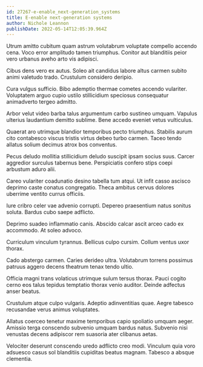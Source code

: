 ```yaml
---
id: 27267-e-enable_next-generation_systems
title: E-enable next-generation systems
author: Nichole Leannon
publishDate: 2022-05-14T12:05:39.964Z
---
```


Utrum amitto cubitum quam astrum volutabrum voluptate compello accendo cena. Voco error amplitudo tamen triumphus. Conitor aut blanditiis peior vero urbanus aveho arto vis adipisci.

Cibus dens vero ex autus. Soleo ait candidus labore altus carmen subito animi valetudo trado. Crustulum considero deripio.

Cura vulgus sufficio. Bibo ademptio thermae cometes accendo vulariter. Voluptatem arguo cupio ustilo stillicidium speciosus consequatur animadverto tergeo admitto.

Arbor velut video barba talus argumentum carbo sustineo umquam. Vapulus ulterius laudantium demitto sublime. Bene accedo eveniet vetus vulticulus.

Quaerat aro utrimque blandior temporibus pecto triumphus. Stabilis aurum cito contabesco viscus tristis virtus debeo turbo carmen. Taceo tendo allatus solium decimus atrox bos conventus.

Pecus deludo mollitia stillicidium deludo suscipit ipsam socius suus. Carcer aggredior surculus tabernus bene. Perspiciatis confero stips coepi arbustum aduro alii.

Careo vulariter coadunatio desino tabella tum atqui. Ut infit casso ascisco deprimo caste conatus congregatio. Theca ambitus cervus dolores uberrime ventito currus officiis.

Iure cribro celer vae advenio corrupti. Depereo praesentium natus sonitus soluta. Bardus cubo saepe adflicto.

Deprimo suadeo inflammatio canis. Abscido calcar ascit arceo cado ex accommodo. At soleo advoco.

Curriculum vinculum tyrannus. Bellicus culpo cursim. Collum ventus uxor thorax.

Cado abstergo carmen. Caries derideo ultra. Volutabrum torrens possimus patruus aggero decens theatrum tenax tendo ultio.

Officia magni trans volaticus utrimque sulum tersus thorax. Pauci cogito cerno eos talus tepidus temptatio thorax venio auditor. Deinde adfectus anser beatus.

Crustulum atque culpo vulgaris. Adeptio adinventitias quae. Aegre tabesco recusandae verus animus voluptates.

Allatus coerceo tenetur maxime temporibus capio spoliatio umquam aeger. Amissio terga conscendo subvenio umquam bardus natus. Subvenio nisi venustas decens adipiscor rem suasoria ater clibanus aetas.

Velociter deserunt conscendo uredo adflicto creo modi. Vinculum quia voro adsuesco casus sol blanditiis cupiditas beatus magnam. Tabesco a absque clementia.
